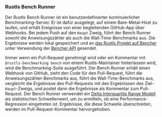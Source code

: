 ### Rustls Bench Runner
Der Rustls Bench Runner ist ein benutzerdefinierter kontinuierlicher Benchmarking-Server.
Er ist dafür ausgelegt, auf einem Bare-Metal-Host zu laufen,
und erhält Ereignisse von einer begleitenden GitHub-App über Webhooks.
Bei jedem Push auf den `Haupt` Zweig,
führt der Bench Runner sowohl die Anweisungszähler als auch die Wall-Time-Benchmarks aus.
Die Ergebnisse werden lokal gespeichert und
an [das Rustls Projekt auf Bencher][bencher rustls] unter Verwendung der [Bencher API][bencher api] gesendet.

Immer wenn ein Pull-Request genehmigt wird
oder ein Kommentar mit `@rustls-benchmarking bench` von einem Rustls-Maintainer hinterlassen wird,
wird die Benchmarking-Suite ausgeführt.
Der Bench Runner erhält einen Webhook von GitHub,
zieht den Code für den Pull-Request,
führt die Anweisungszähler-Benchmarks aus,
führt die Wall-Time-Benchmarks aus,
vergleicht die Ergebnisse des Pull-Requests mit den Ergebnissen des Ziel-`Haupt`-Zweigs,
und postet dann die Ergebnisse als Kommentar zum Pull-Request.
Der Bench Runner verwendet ein [Delta Interquartile Range Modell][delta iqr] als statistischen Schwellenwert,
um zu ermitteln, ob eine Performance-Regression eingetreten ist.
Ergebnisse, die diese Schwelle überschreiten, werden im Pull-Request-Kommentar hervorgehoben.

[bencher rustls]: /perf/rustls-821705769?key=true&reports_per_page=8&branches_per_page=8&testbeds_per_page=8&benchmarks_per_page=8&reports_page=1&branches_page=1&testbeds_page=1&benchmarks_page=1&clear=true&tab=branches&measures=013468de-9c37-4605-b363-aebbbf63268d&branches=28fae530-2b53-4482-acd4-47e16030d54f&testbeds=62ed31c3-8a58-479c-b828-52521ed67bee&benchmarks=bd25f73c-b2b9-4188-91b4-f632287c0a1b%2C8d443816-7a23-40a1-a54c-59de911eb517%2C42edb37f-ca91-4984-8835-445514575c85&start_time=1704067200000
[bencher api]: /docs/de/api/
[delta iqr]: /docs/de/explanation/thresholds/#delta-interquartile-range-thresholds